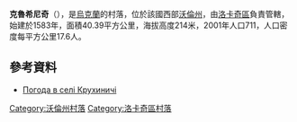 {{coord|50|45|26|N|24|39|18|E|scale:30000|display=title}}

'''克魯希尼奇'''（{{lang-uk|Крухиничі}}），是[[烏克蘭|烏克蘭]]的村落，位於該國西部[[沃倫州|沃倫州]]，由[[洛卡奇區|洛卡奇區]]負責管轄，始建於1583年，面積40.39平方公里，海拔高度214米，2001年人口711，人口密度每平方公里17.6人。

==參考資料==
* [http://weather.in.ua/ua/volynskaja/12545 Погода в селі Крухиничі] {{Wayback|url=http://weather.in.ua/ua/volynskaja/12545 |date=20160305083011 }}

[[Category:沃倫州村落|Category:沃倫州村落]]
[[Category:洛卡奇區村落|Category:洛卡奇區村落]]


{{Volyn-geo-stub}}